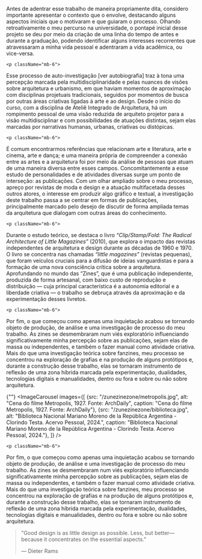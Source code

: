 
<div className="space-y-8">
  <div className="prose prose-lg max-w-none">
    <p className="mb-6">
  Antes de adentrar esse trabalho de maneira propriamente dita, considero importante apresentar o contexto que o envolve, destacando alguns aspectos iniciais que o motivaram e que guiaram o processo. Olhando retroativamente o meu percurso na universidade, o pontapé inicial desse projeto se deu por meio da criação de uma linha do tempo de antes e durante a graduação, podendo identificar alguns interesses recorrentes que atravessaram a minha vida pessoal e adentraram a vida acadêmica, ou vice-versa.
</p>

    <p className="mb-6">
Esse processo de auto-investigação [ver autobiografia] traz à tona uma percepção marcada pela multidisciplinaridade e pelas nuances de visões sobre arquitetura e urbanismo, em que haviam momentos de aproximação com disciplinas projetuais tradicionais, seguidos por momentos de busca por outras áreas criativas ligadas à arte e ao design. Desde o início do curso, com a disciplina de Ateliê Integrado de Arquitetura, há um rompimento pessoal de uma visão reduzida de arquiteto projetor para a visão multidisciplinar e com possibilidades de atuações distintas, sejam elas marcadas por narrativas humanas, urbanas, criativas ou distópicas.
</p>

    <p className="mb-6">
É comum encontrarmos referências que relacionam arte e literatura, arte e cinema, arte e dança; e uma maneira própria de compreender a conexão entre as artes e a arquitetura foi por meio da análise de pessoas que atuam de uma maneira diversa entre esses campos. Concomitantemente a esse estudo de personalidades e de atividades diversas surge um ponto de interseção: as publicações. Com um olhar ampliado sobre o meu processo, apreço por revistas de moda e design e a atuação multifacetada desses outros atores, o interesse em produzir algo gráfico e textual, a investigação deste trabalho passa a se centrar em formas de publicações, principalmente marcado pelo desejo de discutir de forma ampliada temas da arquitetura que dialogam com outras áreas do conhecimento.
</p>

    <p className="mb-6">
Durante o estudo teórico, se destaca o livro _“Clip/Stamp/Fold: The Radical Architecture of Little Magazines”_ (2010), que explora o impacto das revistas independentes de arquitetura e design durante as décadas de 1960 e 1970. O livro se concentra nas chamadas _“little magazines”_ (revistas pequenas), que foram veículos cruciais para a difusão de ideias vanguardistas e para a formação de uma nova consciência crítica sobre a arquitetura. Aprofundando no mundo das “Zines”, que é uma publicação independente, produzida de forma artesanal, com baixo custo de reprodução e distribuição — cuja principal característica é a autonomia editorial e a liberdade criativa — o trabalho se debruça através da aproximação e da experimentação desses livretos.
</p>

    <p className="mb-6">
Por fim, o que começou como apenas uma inquietação acabou se tornando objeto de produção, de análise e uma investigação de processo do meu trabalho. As zines se desmembraram num viés exploratório influenciando significativamente minha percepção sobre as publicações, sejam elas de massa ou independentes, e também o fazer manual como atividade criativa. Mais do que uma investigação teórica sobre fanzines, meu processo se concentrou na exploração de grafias e na produção de alguns protótipos e, durante a construção desse trabalho, elas se tornaram instrumento de reflexão de uma zona híbrida marcada pela experimentação, dualidades, tecnologias digitais e manualidades, dentro ou fora e sobre ou não sobre arquitetura.
</p>
  </div>

  {""}
  <ImageCarousel
    images={[
        {src: "/zunezinezone/metropolis.jpg", alt: "Cena do filme Metropolis, 1927. Fonte: ArchDaily", caption: "Cena do filme Metropolis, 1927. Fonte: ArchDaily"},
        {src: "/zunezinezone/biblioteca.jpg", alt: "Biblioteca Nacional Mariano Moreno de la República Argentina - Clorindo Testa. Acervo Pessoal, 2024.", caption: "Biblioteca Nacional Mariano Moreno de la República Argentina - Clorindo Testa. Acervo Pessoal, 2024."},
    ]}
  />
  </div>

    <p className="mb-6">
Por fim, o que começou como apenas uma inquietação acabou se tornando objeto de produção, de análise e uma investigação de processo do meu trabalho. As zines se desmembraram num viés exploratório influenciando significativamente minha percepção sobre as publicações, sejam elas de massa ou independentes, e também o fazer manual como atividade criativa. Mais do que uma investigação teórica sobre fanzines, meu processo se concentrou na exploração de grafias e na produção de alguns protótipos e, durante a construção desse trabalho, elas se tornaram instrumento de reflexão de uma zona híbrida marcada pela experimentação, dualidades, tecnologias digitais e manualidades, dentro ou fora e sobre ou não sobre arquitetura.
</p>
  </div>

> "Good design is as little design as possible. Less, but
> better—because it concentrates on the essential aspects."
>
> — Dieter Rams


</div>
